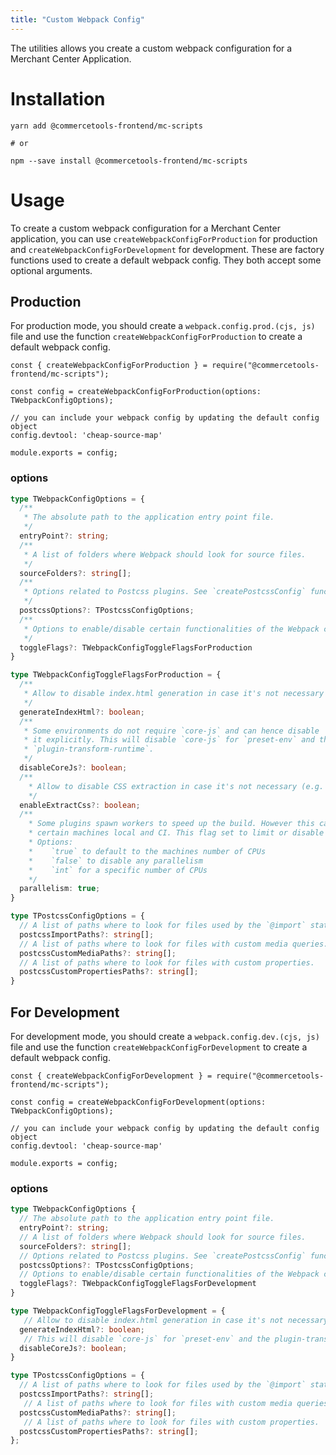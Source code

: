 ```yaml
---
title: "Custom Webpack Config"
---
```


<Subtitle>
The utilities allows you create a custom webpack configuration for a Merchant Center Application.
</Subtitle> 

# Installation

```
yarn add @commercetools-frontend/mc-scripts

# or

npm --save install @commercetools-frontend/mc-scripts
```

# Usage
To create a custom webpack configuration for a Merchant Center application, you can use `createWebpackConfigForProduction` for production and `createWebpackConfigForDevelopment` for development.
These are factory functions used to create a default webpack config. They both accept some optional arguments.

## Production
For production mode, you should create a `webpack.config.prod.(cjs, js)` file and use the function `createWebpackConfigForProduction` to create a default webpack config.

```tsx title="webpack.config.prod.cjs"
const { createWebpackConfigForProduction } = require("@commercetools-frontend/mc-scripts");

const config = createWebpackConfigForProduction(options: TWebpackConfigOptions);

// you can include your webpack config by updating the default config object
config.devtool: 'cheap-source-map'

module.exports = config; 
```

### options
```ts
type TWebpackConfigOptions = {
  /**
   * The absolute path to the application entry point file.
   */
  entryPoint?: string;
  /**
   * A list of folders where Webpack should look for source files.
   */
  sourceFolders?: string[];
  /**
   * Options related to Postcss plugins. See `createPostcssConfig` function.
   */
  postcssOptions?: TPostcssConfigOptions;
  /**
   * Options to enable/disable certain functionalities of the Webpack config.
   */
  toggleFlags?: TWebpackConfigToggleFlagsForProduction
}

type TWebpackConfigToggleFlagsForProduction = {
  /**
   * Allow to disable index.html generation in case it's not necessary (e.g. for Storybook)
   */
  generateIndexHtml?: boolean;
  /**
   * Some environments do not require `core-js` and can hence disable
   * it explicitly. This will disable `core-js` for `preset-env` and the
   * `plugin-transform-runtime`.
   */
  disableCoreJs?: boolean;
  /**
    * Allow to disable CSS extraction in case it's not necessary (e.g. for Storybook)
    */
  enableExtractCss?: boolean;
  /**
    * Some plugins spawn workers to speed up the build. However this can cause trouble on
    * certain machines local and CI. This flag set to limit or disable any parallelism.
    * Options:
    *    `true` to default to the machines number of CPUs
    *    `false` to disable any parallelism
    *    `int` for a specific number of CPUs
    */
  parallelism: true;
}

type TPostcssConfigOptions = {
  // A list of paths where to look for files used by the `@import` statements.
  postcssImportPaths?: string[];
  // A list of paths where to look for files with custom media queries.
  postcssCustomMediaPaths?: string[];
  // A list of paths where to look for files with custom properties.
  postcssCustomPropertiesPaths?: string[];
}
```


## For Development
For development mode, you should create a `webpack.config.dev.(cjs, js)` file and use the function `createWebpackConfigForDevelopment` to create a default webpack config.

```tsx title="webpack.config.dev.cjs"
const { createWebpackConfigForDevelopment } = require("@commercetools-frontend/mc-scripts");

const config = createWebpackConfigForDevelopment(options: TWebpackConfigOptions);

// you can include your webpack config by updating the default config object
config.devtool: 'cheap-source-map'

module.exports = config; 
```

### options
```ts
type TWebpackConfigOptions {
  // The absolute path to the application entry point file.
  entryPoint?: string;
  // A list of folders where Webpack should look for source files.
  sourceFolders?: string[];
  // Options related to Postcss plugins. See `createPostcssConfig` function.
  postcssOptions?: TPostcssConfigOptions;
  // Options to enable/disable certain functionalities of the Webpack config.
  toggleFlags?: TWebpackConfigToggleFlagsForDevelopment
}

type TWebpackConfigToggleFlagsForDevelopment = {
   // Allow to disable index.html generation in case it's not necessary (e.g. for Storybook)
  generateIndexHtml?: boolean;
   // This will disable `core-js` for `preset-env` and the plugin-transform-runtime.
  disableCoreJs?: boolean;
}

type TPostcssConfigOptions = {
  // A list of paths where to look for files used by the `@import` statements.
  postcssImportPaths?: string[];
   // A list of paths where to look for files with custom media queries.
  postcssCustomMediaPaths?: string[];
   // A list of paths where to look for files with custom properties.
  postcssCustomPropertiesPaths?: string[];
};
```
